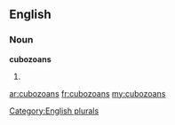 ==English==

===Noun===
'''cubozoans'''

# {{plural of|[[cubozoan]]}}

[[Category:English plurals]]

[[ar:cubozoans]]
[[fr:cubozoans]]
[[my:cubozoans]]